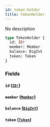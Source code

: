 ```yaml
---
id: token-holder
title: TokenHolder
---
```


No description

```graphql
type TokenHolder {
  id: ID!
  member: Member
  balance: BigInt
  token: Token
}
```

### Fields

#### `id` ([`ID!`](/schema/scalars/id))

#### `member` ([`Member`](/schema/objects/member))

#### `balance` ([`BigInt`](/schema/scalars/big-int))

#### `token` ([`Token`](/schema/objects/token))
